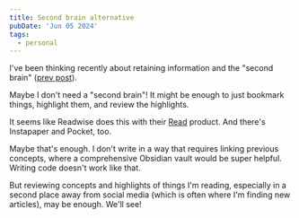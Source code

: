 ```yaml
---
title: Second brain alternative
pubDate: 'Jun 05 2024'
tags:
  - personal
---
```


I've been thinking recently about retaining information and the "second brain" ([prev post](https://kristianfreeman.com/second-brain-less/)).

Maybe I don't need a "second brain"! It might be enough to just bookmark things, highlight them, and review the highlights.

It seems like Readwise does this with their [Read](https://readwise.io/read) product. And there's Instapaper and Pocket, too.

Maybe that's enough. I don't write in a way that requires linking previous concepts, where a comprehensive Obsidian vault would be super helpful. Writing code doesn't work like that.

But reviewing concepts and highlights of things I'm reading, especially in a second place away from social media (which is often where I'm finding new articles), may be enough. We'll see!
